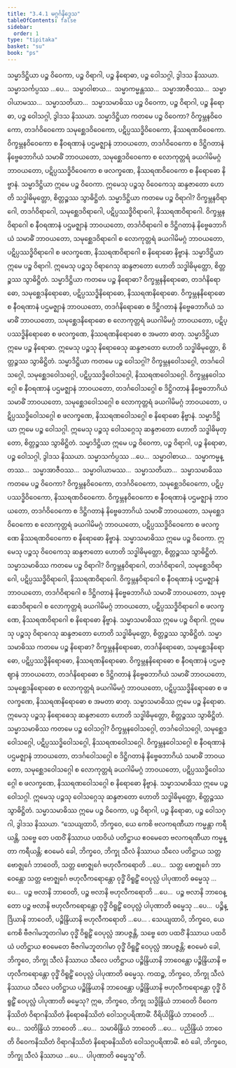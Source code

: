 ```yaml
---
title: "3.4.1 မဂ္ဂင်္ဂနိဒ္ဒေသ"
tableOfContents: false
sidebar:
  order: 1
type: "tipitaka"
basket: "su"
book: "ps"
---
```



<DynamicBreadcrumb />

<Division number="24" book="ps">

<Paragraph number="1838" book="ps">
သမ္မာဒိဋ္ဌိယာ ပဉ္စ ဝိဝေကာ, ပဉ္စ ဝိရာဂါ, ပဉ္စ နိရောဓာ, ပဉ္စ ဝေါသဂ္ဂါ, ဒွါဒသ နိဿယာ. သမ္မာသင်္ကပ္ပဿ …ပေ…  သမ္မာဝါစာယ…  သမ္မာကမ္မန္တဿ…  သမ္မာအာဇီဝဿ…  သမ္မာဝါယာမဿ…  သမ္မာသတိယာ…  သမ္မာသမာဓိဿ ပဉ္စ ဝိဝေကာ, ပဉ္စ ဝိရာဂါ, ပဉ္စ နိရောဓာ, ပဉ္စ ဝေါသဂ္ဂါ, ဒွါဒသ နိဿယာ.
</Paragraph>

<Paragraph number="1839" book="ps">
<Emphasis>သမ္မာဒိဋ္ဌိယာ ကတမေ ပဉ္စ ဝိဝေကာ?</Emphasis> ဝိက္ခမ္ဘနဝိဝေကော, တဒင်္ဂဝိဝေကော သမုစ္ဆေဒဝိဝေကော, ပဋိပ္ပဿဒ္ဓိဝိဝေကော, နိဿရဏဝိဝေကော. ဝိက္ခမ္ဘနဝိဝေကော စ နီဝရဏာနံ ပဌမဇ္ဈာနံ ဘာဝယတော, တဒင်္ဂဝိဝေကော စ ဒိဋ္ဌိဂတာနံ နိဗ္ဗေဓဘာဂိယံ သမာဓိံ ဘာဝယတော, သမုစ္ဆေဒဝိဝေကော စ လောကုတ္တရံ ခယဂါမိမဂ္ဂံ ဘာဝယတော, ပဋိပ္ပဿဒ္ဓိဝိဝေကော စ ဖလက္ခဏေ, နိဿရဏဝိဝေကော စ နိရောဓော နိဗ္ဗာနံ. သမ္မာဒိဋ္ဌိယာ ဣမေ ပဉ္စ ဝိဝေကာ. ဣမေသု ပဉ္စသု ဝိဝေကေသု ဆန္ဒဇာတော ဟောတိ သဒ္ဓါဓိမုတ္တော, စိတ္တဉ္စဿ သွာဓိဋ္ဌိတံ.
</Paragraph>

<Paragraph number="1840" book="ps">
<Emphasis>သမ္မာဒိဋ္ဌိယာ ကတမေ ပဉ္စ ဝိရာဂါ?</Emphasis> ဝိက္ခမ္ဘနဝိရာဂေါ, တဒင်္ဂဝိရာဂေါ, သမုစ္ဆေဒဝိရာဂေါ, ပဋိပ္ပဿဒ္ဓိဝိရာဂေါ, နိဿရဏဝိရာဂေါ. ဝိက္ခမ္ဘနဝိရာဂေါ စ နီဝရဏာနံ ပဌမဇ္ဈာနံ ဘာဝယတော, တဒင်္ဂဝိရာဂေါ စ ဒိဋ္ဌိဂတာနံ နိဗ္ဗေဓဘာဂိယံ သမာဓိံ ဘာဝယတော, သမုစ္ဆေဒဝိရာဂေါ စ လောကုတ္တရံ ခယဂါမိမဂ္ဂံ ဘာဝယတော, ပဋိပ္ပဿဒ္ဓိဝိရာဂေါ စ ဖလက္ခဏေ, နိဿရဏဝိရာဂေါ စ နိရောဓော နိဗ္ဗာနံ. သမ္မာဒိဋ္ဌိယာ ဣမေ ပဉ္စ ဝိရာဂါ. ဣမေသု ပဉ္စသု ဝိရာဂေသု ဆန္ဒဇာတော ဟောတိ သဒ္ဓါဓိမုတ္တော, စိတ္တဉ္စဿ သွာဓိဋ္ဌိတံ.
</Paragraph>

<Paragraph number="1841" book="ps">
<Emphasis>သမ္မာဒိဋ္ဌိယာ ကတမေ ပဉ္စ နိရောဓာ?</Emphasis> ဝိက္ခမ္ဘနနိရောဓော, တဒင်္ဂနိရောဓော, သမုစ္ဆေဒနိရောဓော, ပဋိပ္ပဿဒ္ဓိနိရောဓော, နိဿရဏနိရောဓော. ဝိက္ခမ္ဘနနိရောဓော စ နီဝရဏာနံ ပဌမဇ္ဈာနံ ဘာဝယတော, တဒင်္ဂနိရောဓော စ ဒိဋ္ဌိဂတာနံ နိဗ္ဗေဓဘာဂိယံ သမာဓိံ ဘာဝယတော, သမုစ္ဆေဒနိရောဓော စ လောကုတ္တရံ ခယဂါမိမဂ္ဂံ ဘာဝယတော, ပဋိပ္ပဿဒ္ဓိနိရောဓော စ ဖလက္ခဏေ, နိဿရဏနိရောဓော စ အမတာ ဓာတု. သမ္မာဒိဋ္ဌိယာ ဣမေ ပဉ္စ နိရောဓာ. ဣမေသု ပဉ္စသု နိရောဓေသု ဆန္ဒဇာတော ဟောတိ သဒ္ဓါဓိမုတ္တော, စိတ္တဉ္စဿ သွာဓိဋ္ဌိတံ.
</Paragraph>

<Paragraph number="1842" book="ps">
<Emphasis>သမ္မာဒိဋ္ဌိယာ ကတမေ ပဉ္စ ဝေါသဂ္ဂါ?</Emphasis> ဝိက္ခမ္ဘနဝေါသဂ္ဂေါ, တဒင်္ဂဝေါသဂ္ဂေါ, သမုစ္ဆေဒဝေါသဂ္ဂေါ, ပဋိပ္ပဿဒ္ဓိဝေါသဂ္ဂေါ, နိဿရဏဝေါသဂ္ဂေါ. ဝိက္ခမ္ဘနဝေါသဂ္ဂေါ စ နီဝရဏာနံ ပဌမဇ္ဈာနံ ဘာဝယတော, တဒင်္ဂဝေါသဂ္ဂေါ စ ဒိဋ္ဌိဂတာနံ နိဗ္ဗေဓဘာဂိယံ သမာဓိံ ဘာဝယတော, သမုစ္ဆေဒဝေါသဂ္ဂေါ စ လောကုတ္တရံ ခယဂါမိမဂ္ဂံ ဘာဝယတော, ပဋိပ္ပဿဒ္ဓိဝေါသဂ္ဂေါ စ ဖလက္ခဏေ, နိဿရဏဝေါသဂ္ဂေါ စ နိရောဓော နိဗ္ဗာနံ. သမ္မာဒိဋ္ဌိယာ ဣမေ ပဉ္စ ဝေါသဂ္ဂါ. ဣမေသု ပဉ္စသု ဝေါသဂ္ဂေသု ဆန္ဒဇာတော ဟောတိ သဒ္ဓါဓိမုတ္တော, စိတ္တဉ္စဿ သွာဓိဋ္ဌိတံ. သမ္မာဒိဋ္ဌိယာ ဣမေ ပဉ္စ ဝိဝေကာ, ပဉ္စ ဝိရာဂါ, ပဉ္စ နိရောဓာ, ပဉ္စ ဝေါသဂ္ဂါ, ဒွါဒသ နိဿယာ.
</Paragraph>

</Division>
<Division number="25" book="ps">

<Paragraph number="1843" book="ps">
<Emphasis>သမ္မာသင်္ကပ္ပဿ …ပေ…  သမ္မာဝါစာယ…  သမ္မာကမ္မန္တဿ…  သမ္မာအာဇီဝဿ…  သမ္မာဝါယာမဿ…  သမ္မာသတိယာ…  သမ္မာသမာဓိဿ ကတမေ ပဉ္စ ဝိဝေကာ?</Emphasis> ဝိက္ခမ္ဘနဝိဝေကော, တဒင်္ဂဝိဝေကော, သမုစ္ဆေဒဝိဝေကော, ပဋိပ္ပဿဒ္ဓိဝိဝေကော, နိဿရဏဝိဝေကော. ဝိက္ခမ္ဘနဝိဝေကော စ နီဝရဏာနံ ပဌမဇ္ဈာနံ ဘာဝယတော, တဒင်္ဂဝိဝေကော စ ဒိဋ္ဌိဂတာနံ နိဗ္ဗေဓဘာဂိယံ သမာဓိံ ဘာဝယတော, သမုစ္ဆေဒဝိဝေကော စ လောကုတ္တရံ ခယဂါမိမဂ္ဂံ ဘာဝယတော, ပဋိပ္ပဿဒ္ဓိဝိဝေကော စ ဖလက္ခဏေ နိဿရဏဝိဝေကော စ နိရောဓော နိဗ္ဗာနံ. သမ္မာသမာဓိဿ ဣမေ ပဉ္စ ဝိဝေကာ. ဣမေသု ပဉ္စသု ဝိဝေကေသု ဆန္ဒဇာတော ဟောတိ သဒ္ဓါဓိမုတ္တော, စိတ္တဉ္စဿ သွာဓိဋ္ဌိတံ.
</Paragraph>

<Paragraph number="1844" book="ps">
<Emphasis>သမ္မာသမာဓိဿ ကတမေ ပဉ္စ ဝိရာဂါ?</Emphasis> ဝိက္ခမ္ဘနဝိရာဂေါ, တဒင်္ဂဝိရာဂေါ, သမုစ္ဆေဒဝိရာဂေါ, ပဋိပ္ပဿဒ္ဓိဝိရာဂေါ, နိဿရဏဝိရာဂေါ. ဝိက္ခမ္ဘနဝိရာဂေါ စ နီဝရဏာနံ ပဌမဇ္ဈာနံ ဘာဝယတော, တဒင်္ဂဝိရာဂေါ စ ဒိဋ္ဌိဂတာနံ နိဗ္ဗေဓဘာဂိယံ သမာဓိံ ဘာဝယတော, သမုစ္ဆေဒဝိရာဂေါ စ လောကုတ္တရံ ခယဂါမိမဂ္ဂံ ဘာဝယတော, ပဋိပ္ပဿဒ္ဓိဝိရာဂေါ စ ဖလက္ခဏေ, နိဿရဏဝိရာဂေါ စ နိရောဓော နိဗ္ဗာနံ. သမ္မာသမာဓိဿ ဣမေ ပဉ္စ ဝိရာဂါ. ဣမေသု ပဉ္စသု ဝိရာဂေသု ဆန္ဒဇာတော ဟောတိ သဒ္ဓါဓိမုတ္တော, စိတ္တဉ္စဿ သွာဓိဋ္ဌိတံ.
</Paragraph>

<Paragraph number="1845" book="ps">
<Emphasis>သမ္မာသမာဓိဿ ကတမေ ပဉ္စ နိရောဓာ?</Emphasis> ဝိက္ခမ္ဘနနိရောဓော, တဒင်္ဂနိရောဓော, သမုစ္ဆေဒနိရောဓော, ပဋိပ္ပဿဒ္ဓိနိရောဓော, နိဿရဏနိရောဓော. ဝိက္ခမ္ဘနနိရောဓော စ နီဝရဏာနံ ပဌမဇ္ဈာနံ ဘာဝယတော, တဒင်္ဂနိရောဓော စ ဒိဋ္ဌိဂတာနံ နိဗ္ဗေဓဘာဂိယံ သမာဓိံ ဘာဝယတော, သမုစ္ဆေဒနိရောဓော စ လောကုတ္တရံ ခယဂါမိမဂ္ဂံ ဘာဝယတော, ပဋိပ္ပဿဒ္ဓိနိရောဓော စ ဖလက္ခဏေ, နိဿရဏနိရောဓော စ အမတာ ဓာတု. သမ္မာသမာဓိဿ ဣမေ ပဉ္စ နိရောဓာ. ဣမေသု ပဉ္စသု နိရောဓေသု ဆန္ဒဇာတော ဟောတိ သဒ္ဓါဓိမုတ္တော, စိတ္တဉ္စဿ သွာဓိဋ္ဌိတံ.
</Paragraph>

<Paragraph number="1846" book="ps">
<Emphasis>သမ္မာသမာဓိဿ ကတမေ ပဉ္စ ဝေါသဂ္ဂါ?</Emphasis> ဝိက္ခမ္ဘနဝေါသဂ္ဂေါ, တဒင်္ဂဝေါသဂ္ဂေါ, သမုစ္ဆေဒဝေါသဂ္ဂေါ, ပဋိပ္ပဿဒ္ဓိဝေါသဂ္ဂေါ, နိဿရဏဝေါသဂ္ဂေါ. ဝိက္ခမ္ဘနဝေါသဂ္ဂေါ စ နီဝရဏာနံ ပဌမဇ္ဈာနံ ဘာဝယတော, တဒင်္ဂဝေါသဂ္ဂေါ စ ဒိဋ္ဌိဂတာနံ နိဗ္ဗေဓဘာဂိယံ သမာဓိံ ဘာဝယတော, သမုစ္ဆေဒဝေါသဂ္ဂေါ စ လောကုတ္တရံ ခယဂါမိမဂ္ဂံ ဘာဝယတော, ပဋိပ္ပဿဒ္ဓိဝေါသဂ္ဂေါ စ ဖလက္ခဏေ, နိဿရဏဝေါသဂ္ဂေါ စ နိရောဓော နိဗ္ဗာနံ. သမ္မာသမာဓိဿ ဣမေ ပဉ္စ ဝေါသဂ္ဂါ. ဣမေသု ပဉ္စသု ဝေါသဂ္ဂေသု ဆန္ဒဇာတော ဟောတိ သဒ္ဓါဓိမုတ္တော, စိတ္တဉ္စဿ သွာဓိဋ္ဌိတံ. သမ္မာသမာဓိဿ ဣမေ ပဉ္စ ဝိဝေကာ, ပဉ္စ ဝိရာဂါ, ပဉ္စ နိရောဓာ, ပဉ္စ ဝေါသဂ္ဂါ, ဒွါဒသ နိဿယာ.
</Paragraph>

</Division>
<Division number="26" book="ps">

<Paragraph number="1847" book="ps">
“သေယျထာပိ, ဘိက္ခဝေ, ယေ ကေစိ ဗလကရဏီယာ ကမ္မန္တာ ကရီယန္တိ, သဗ္ဗေ တေ ပထဝိံ နိဿာယ ပထဝိယံ ပတိဋ္ဌာယ ဧဝမေတေ ဗလကရဏီယာ ကမ္မန္တာ ကရီယန္တိ; ဧဝမေဝံ ခေါ, ဘိက္ခဝေ, ဘိက္ခု သီလံ နိဿာယ သီလေ ပတိဋ္ဌာယ သတ္တ ဗောဇ္ဈင်္ဂေ ဘာဝေတိ, သတ္တ ဗောဇ္ဈင်္ဂေ ဗဟုလီကရောတိ …ပေ…  သတ္တ ဗောဇ္ဈင်္ဂေ ဘာဝေန္တော သတ္တ ဗောဇ္ဈင်္ဂေ ဗဟုလီကရောန္တော ဝုဒ္ဓိံ ဝိရူဠှိံ ဝေပုလ္လံ ပါပုဏာတိ ဓမ္မေသု …ပေ…  ပဉ္စ ဗလာနိ ဘာဝေတိ, ပဉ္စ ဗလာနိ ဗဟုလီကရောတိ …ပေ…  ပဉ္စ ဗလာနိ ဘာဝေန္တော ပဉ္စ ဗလာနိ ဗဟုလီကရောန္တော ဝုဒ္ဓိံ ဝိရူဠှိံ ဝေပုလ္လံ ပါပုဏာတိ ဓမ္မေသု …ပေ…  ပဉ္စိန္ဒြိယာနိ ဘာဝေတိ, ပဉ္စိန္ဒြိယာနိ ဗဟုလီကရောတိ …ပေ… .
</Paragraph>

<Paragraph number="1848" book="ps">
သေယျထာပိ, ဘိက္ခဝေ, ယေ ကေစိ ဗီဇဂါမဘူတဂါမာ ဝုဒ္ဓိံ ဝိရူဠှိံ ဝေပုလ္လံ အာပဇ္ဇန္တိ, သဗ္ဗေ တေ ပထဝိံ နိဿာယ ပထဝိယံ ပတိဋ္ဌာယ ဧဝမေတေ ဗီဇဂါမဘူတဂါမာ ဝုဒ္ဓိံ ဝိရူဠှိံ ဝေပုလ္လံ အာပဇ္ဇန္တိ; ဧဝမေဝံ ခေါ, ဘိက္ခဝေ, ဘိက္ခု သီလံ နိဿာယ သီလေ ပတိဋ္ဌာယ ပဉ္စိန္ဒြိယာနိ ဘာဝေန္တော ပဉ္စိန္ဒြိယာနိ ဗဟုလီကရောန္တော ဝုဒ္ဓိံ ဝိရူဠှိံ ဝေပုလ္လံ ပါပုဏာတိ ဓမ္မေသု.
</Paragraph>

<Paragraph number="1849" book="ps">
ကထဉ္စ, ဘိက္ခဝေ, ဘိက္ခု သီလံ နိဿာယ သီလေ ပတိဋ္ဌာယ ပဉ္စိန္ဒြိယာနိ ဘာဝေန္တော ပဉ္စိန္ဒြိယာနိ ဗဟုလီကရောန္တော ဝုဒ္ဓိံ ဝိရူဠှိံ ဝေပုလ္လံ ပါပုဏာတိ ဓမ္မေသု? ဣဓ, ဘိက္ခဝေ, ဘိက္ခု သဒ္ဓိန္ဒြိယံ ဘာဝေတိ ဝိဝေကနိဿိတံ ဝိရာဂနိဿိတံ နိရောဓနိဿိတံ ဝေါသဂ္ဂပရိဏာမိံ. ဝီရိယိန္ဒြိယံ ဘာဝေတိ …ပေ…  သတိန္ဒြိယံ ဘာဝေတိ …ပေ…  သမာဓိန္ဒြိယံ ဘာဝေတိ …ပေ…  ပညိန္ဒြိယံ ဘာဝေတိ ဝိဝေကနိဿိတံ ဝိရာဂနိဿိတံ နိရောဓနိဿိတံ ဝေါသဂ္ဂပရိဏာမိံ. ဧဝံ ခေါ, ဘိက္ခဝေ, ဘိက္ခု သီလံ နိဿာယ …ပေ…  ပါပုဏာတိ ဓမ္မေသူ”တိ.
</Paragraph>
</Division>